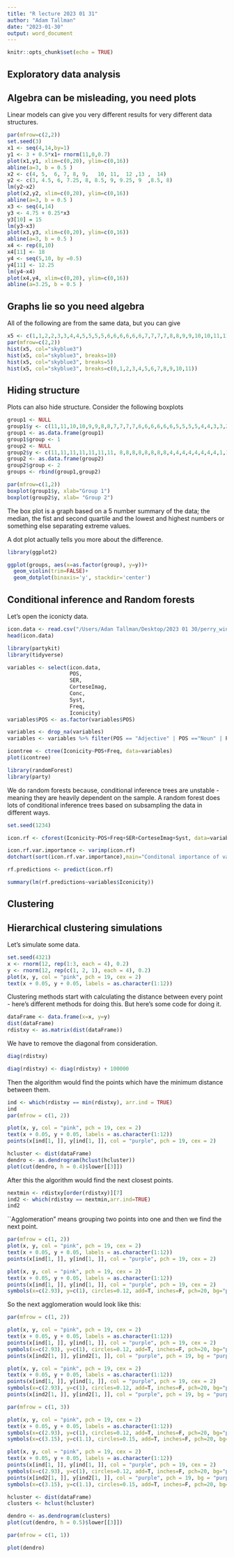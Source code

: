 ```yaml
---
title: "R lecture 2023 01 31"
author: "Adam Tallman"
date: "2023-01-30"
output: word_document
---
```


```r
knitr::opts_chunk$set(echo = TRUE)
```

## Exploratory data analysis

## Algebra can be misleading, you need plots

Linear models can give you very different results for very different data structures.

```r
par(mfrow=c(2,2))
set.seed(3)
x1 <- seq(4,14,by=1)
y1 <- 3 + 0.5*x1+ rnorm(11,0,0.7)
plot(x1,y1, xlim=c(0,20), ylim=c(0,16))
abline(a=3, b = 0.5 )
x2 <- c(4, 5,  6, 7, 8, 9,   10, 11,  12 ,13 ,  14)
y2 <- c(3, 4.5, 6, 7.25, 8, 8.5, 9, 9.25, 9  ,8.5, 8)
lm(y2~x2)
plot(x2,y2, xlim=c(0,20), ylim=c(0,16))
abline(a=3, b = 0.5 )
x3 <- seq(4,14)
y3 <- 4.75 + 0.25*x3
y3[10] = 15
lm(y3~x3)
plot(x3,y3, xlim=c(0,20), ylim=c(0,16))
abline(a=3, b = 0.5 )
x4 <- rep(8,10)
x4[11] <- 18 
y4 <- seq(5,10, by =0.5)
y4[11] <- 12.25
lm(y4~x4)
plot(x4,y4, xlim=c(0,20), ylim=c(0,16))
abline(a=3.25, b = 0.5 )
```

## Graphs lie so you need algebra

All of the following are from the same data, but you can give


```r
x5 <- c(1,1,2,2,3,3,4,4,5,5,5,5,6,6,6,6,6,6,7,7,7,7,8,8,9,9,10,10,11,11)
par(mfrow=c(2,2))
hist(x5, col="skyblue3")
hist(x5, col="skyblue3", breaks=10)
hist(x5, col="skyblue3", breaks=5)
hist(x5, col="skyblue3", breaks=c(0,1,2,3,4,5,6,7,8,9,10,11))
```

## Hiding structure

Plots can also hide structure. Consider the following boxplots

```r
group1 <- NULL
group1$y <- c(11,11,10,10,9,9,8,8,7,7,7,7,6,6,6,6,6,6,5,5,5,5,4,4,3,3,2,2,1,1)
group1 <- as.data.frame(group1)
group1$group <- 1
group2 <- NULL
group2$y <- c(11,11,11,11,11,11,11, 8,8,8,8,8,8,8,8,4,4,4,4,4,4,4,4,1,1,1,1,1,1,1)
group2 <- as.data.frame(group2)
group2$group <- 2
groups <- rbind(group1,group2)

par(mfrow=c(1,2))
boxplot(group1$y, xlab="Group 1")
boxplot(group2$y, xlab= "Group 2")

```

The box plot is a graph based on a 5 number summary of  the data; the median, the fist and second quartile and the lowest and highest numbers or something else separating extreme values.

A dot plot actually tells you more about the difference.

```r
library(ggplot2)

ggplot(groups, aes(x=as.factor(group), y=y))+
  geom_violin(trim=FALSE)+
  geom_dotplot(binaxis='y', stackdir='center')
```


## Conditional inference and Random forests

Let's open the iconicty data.


```r
icon.data <- read.csv("/Users/Adan Tallman/Desktop/2023 01 30/perry_winter_2017_iconicity.csv", header=TRUE)
head(icon.data)
```
```r
library(partykit)
library(tidyverse)

```

```r
variables <- select(icon.data,
                    POS,
                    SER, 
                    CorteseImag, 
                    Conc, 
                    Syst, 
                    Freq, 
                    Iconicity)
variables$POS <- as.factor(variables$POS)

variables <- drop_na(variables)
variables <- variables %>% filter(POS == "Adjective" | POS =="Noun" | POS == "Verb")

```

```r
icontree <- ctree(Iconicity~POS+Freq, data=variables) 
plot(icontree)

```


```r
library(randomForest)
library(party)
```

We do random forests because, conditional inference trees are unstable - meaning they are heavily dependent on the sample. A random forest does lots of conditional inference trees based on subsampling the data in different ways.


```r
set.seed(1234)

icon.rf <- cforest(Iconicity~POS+Freq+SER+CorteseImag+Syst, data=variables, controls=cforest_unbiased(ntree=100, mtry=2))

```



```r
icon.rf.var.importance <- varimp(icon.rf)
dotchart(sort(icon.rf.var.importance),main="Conditonal importance of variables")
```

```r
rf.predictions <- predict(icon.rf)

summary(lm(rf.predictions~variables$Iconicity))

```

## Clustering

## Hierarchical clustering simulations

Let's simulate some data.

```r
set.seed(4321)
x <- rnorm(12, rep(1:3, each = 4), 0.2)
y <- rnorm(12, rep(c(1, 2, 1), each = 4), 0.2)
plot(x, y, col = "pink", pch = 19, cex = 2)
text(x + 0.05, y + 0.05, labels = as.character(1:12))
```

Clustering methods start with calculating the distance between every point - here's different methods for doing this. But here's some code for doing it.

```r
dataFrame <- data.frame(x=x, y=y)
dist(dataFrame)
rdistxy <- as.matrix(dist(dataFrame))
```
We have to remove the diagonal from consideration.

```r
diag(rdistxy)

diag(rdistxy) <- diag(rdistxy) + 100000
```

Then the algorithm would find the points which have the minimum distance between them.

```r
ind <- which(rdistxy == min(rdistxy), arr.ind = TRUE)
ind
par(mfrow = c(1, 2))
```

```r
plot(x, y, col = "pink", pch = 19, cex = 2)
text(x + 0.05, y + 0.05, labels = as.character(1:12))
points(x[ind[1, ]], y[ind[1, ]], col = "purple", pch = 19, cex = 2)
```


```r
hcluster <- dist(dataFrame)
dendro <- as.dendrogram(hclust(hcluster))
plot(cut(dendro, h = 0.4)$lower[[3]])
```

After this the algorithm would find the next closest points.

```r
nextmin <- rdistxy[order(rdistxy)][7]
ind2 <- which(rdistxy == nextmin,arr.ind=TRUE)
ind2
```
``Agglomeration" means grouping two points into one and then we find the next point.

```r
par(mfrow = c(1, 2))
plot(x, y, col = "pink", pch = 19, cex = 2)
text(x + 0.05, y + 0.05, labels = as.character(1:12))
points(x[ind[1, ]], y[ind[1, ]], col = "purple", pch = 19, cex = 2)

plot(x, y, col = "pink", pch = 19, cex = 2)
text(x + 0.05, y + 0.05, labels = as.character(1:12))
points(x[ind[1, ]], y[ind[1, ]], col = "purple", pch = 19, cex = 2)
symbols(x=c(2.93), y=c(1), circles=0.12, add=T, inches=F, pch=20, bg="pink")
```

So the next agglomeration would look like this:

```r
par(mfrow = c(1, 2))

plot(x, y, col = "pink", pch = 19, cex = 2)
text(x + 0.05, y + 0.05, labels = as.character(1:12))
points(x[ind[1, ]], y[ind[1, ]], col = "purple", pch = 19, cex = 2)
symbols(x=c(2.93), y=c(1), circles=0.12, add=T, inches=F, pch=20, bg="pink")
points(x[ind2[1, ]], y[ind2[1, ]], col = "purple", pch = 19, bg = "purple", cex=2)

plot(x, y, col = "pink", pch = 19, cex = 2)
text(x + 0.05, y + 0.05, labels = as.character(1:12))
points(x[ind[1, ]], y[ind[1, ]], col = "purple", pch = 19, cex = 2)
symbols(x=c(2.93), y=c(1), circles=0.12, add=T, inches=F, pch=20, bg="purple")
points(x[ind2[1, ]], y[ind2[1, ]], col = "purple", pch = 19, bg = "purple", cex=2)
```

```r
par(mfrow = c(1, 3))

plot(x, y, col = "pink", pch = 19, cex = 2)
text(x + 0.05, y + 0.05, labels = as.character(1:12))
symbols(x=c(2.93), y=c(1), circles=0.12, add=T, inches=F, pch=20, bg="purple")
symbols(x=c(3.15), y=c(1.1), circles=0.15, add=T, inches=F, pch=20, bg="purple", cex=2)

plot(x, y, col = "pink", pch = 19, cex = 2)
text(x + 0.05, y + 0.05, labels = as.character(1:12))
points(x[ind[1, ]], y[ind[1, ]], col = "purple", pch = 19, cex = 2)
symbols(x=c(2.93), y=c(1), circles=0.12, add=T, inches=F, pch=20, bg="pink")
points(x[ind2[1, ]], y[ind2[1, ]], col = "purple", pch = 19, bg = "purple", cex=2)
symbols(x=c(3.15), y=c(1.1), circles=0.15, add=T, inches=F, pch=20, bg="pink", cex=2)

hcluster <- dist(dataFrame)
clusters <- hclust(hcluster)

dendro <- as.dendrogram(clusters)
plot(cut(dendro, h = 0.5)$lower[[3]])
```


```r
par(mfrow = c(1, 1))

plot(dendro)
```


